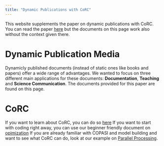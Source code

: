 ---
title: "Dynamic Publications with CoRC"
---

This website supplements the paper on dynamic publications with CoRC. You can read the paper [here](TODO) but the documents on this page work also without the context given there.

# Dynamic Publication Media

Dynamicly published documents (instead of static ones like books and papers) offer a wide range of advantages. 
We wanted to focus on three different main applications for these documents: **Documentation**, **Teaching** and **Science Communication**.
The documents provided for this paper are found on this page.

# CoRC

If you want to learn about CoRC, you can do so [here](https://jpahle.github.io/DynamicPublicationMediaManuscript/corc.html)
If you want to start with coding right away, you can use our beginner friendly document on [opimization](https://jpahle.github.io/DynamicPublicationMediaManuscript/optimization.html)
If you are already familiar with COPASI and model building and want to see what CoRC can do, look at our example on [Parallel Processing](https://jpahle.github.io/DynamicPublicationMediaManuscript/parallel.html).

